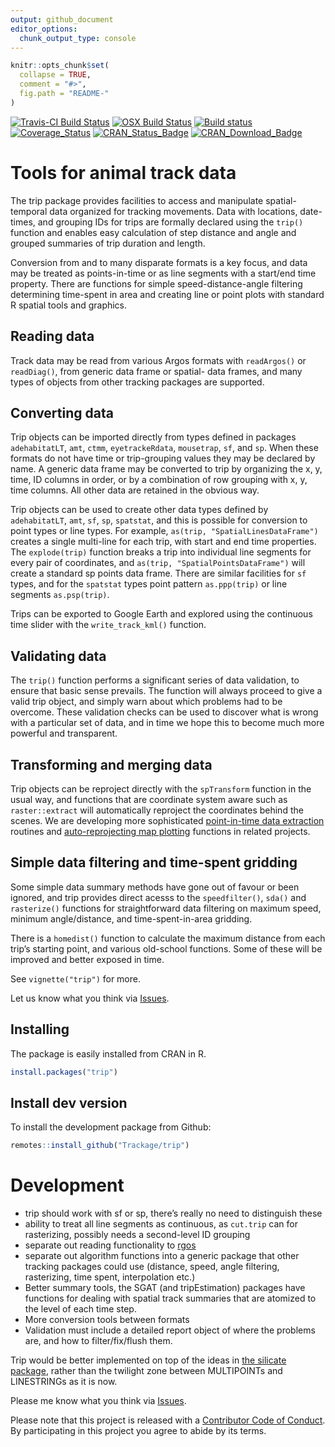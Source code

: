 ```yaml
---
output: github_document
editor_options: 
  chunk_output_type: console
---
```


<!-- README.md is generated from README.Rmd. Please edit that file -->

```r
knitr::opts_chunk$set(
  collapse = TRUE,
  comment = "#>",
  fig.path = "README-"
)
```


[![Travis-CI Build Status](http://badges.herokuapp.com/travis/Trackage/trip?branch=master&env=BUILD_NAME=trusty_release&label=linux)](https://travis-ci.org/Trackage/trip)
[![OSX Build Status](http://badges.herokuapp.com/travis/Trackage/trip?branch=master&env=BUILD_NAME=osx_release&label=osx)](https://travis-ci.org/Trackage/trip)
[![Build status](https://ci.appveyor.com/api/projects/status/e2r8t15huw9yopbq?svg=true)](https://ci.appveyor.com/project/mdsumner/trip)
[![Coverage_Status](https://img.shields.io/codecov/c/github/Trackage/trip/master.svg)](https://codecov.io/github/Trackage/trip?branch=master)
[![CRAN_Status_Badge](http://www.r-pkg.org/badges/version/trip)](https://cran.r-project.org/package=trip)
[![CRAN_Download_Badge](http://cranlogs.r-pkg.org/badges/trip)](https://cran.r-project.org/package=trip)




# Tools for animal track data

The trip package provides facilities to access and manipulate spatial-temporal data
organized for tracking movements. Data with locations, date-times, and grouping IDs for trips are formally declared using the `trip()` function and enables easy calculation of step distance and angle and grouped summaries of trip duration and length. 

Conversion from and to many disparate formats is a key focus, and data may be treated as points-in-time or as line segments with a start/end time property. There are functions for simple speed-distance-angle filtering determining time-spent in area and creating line or point plots with standard R spatial tools and graphics. 


## Reading data

Track data may be read from various Argos formats  with `readArgos()` or `readDiag()`, from generic data frame or spatial- data frames, and many types of objects from other tracking packages are supported.

## Converting data

Trip objects can be imported directly from types defined in packages `adehabitatLT`, `amt`, `ctmm`, `eyetrackeRdata`, `mousetrap`, `sf`, and `sp`. When these formats do not have time
or trip-grouping values they may be declared by name. A generic data frame may be converted to trip by organizing the x, y, time, ID columns in order, or by a combination of row grouping with x, y, time columns. All other data are retained in the obvious way. 

Trip objects can be used to create other data types defined by `adehabitatLT`, `amt`, `sf`, `sp`, `spatstat`, and this is possible for conversion to point types or line types. For example, `as(trip, "SpatialLinesDataFrame")` creates a single multi-line for each trip, with start and end time properties. The `explode(trip)` function breaks a trip into individual line segments for every pair of coordinates, and `as(trip, "SpatialPointsDataFrame")` will create a standard sp points data frame. There are similar facilities for `sf` types, and for the `spatstat` types point pattern `as.ppp(trip)` or line segments `as.psp(trip)`. 

Trips can be exported to Google Earth and explored using the continuous time slider with the `write_track_kml()` function. 


## Validating data

The `trip()` function performs a significant series of data validation, to ensure that basic sense prevails. The function will always proceed to give a valid trip object, and simply warn about which problems had to be overcome. These validation checks can be used to discover what is wrong with a particular set of data, and in time we hope this to become much more powerful and transparent. 

## Transforming and merging data

Trip objects can be reproject directly with the `spTransform` function in the usual way, and functions that are coordinate system aware such as `raster::extract` will automatically reproject the coordinates behind the scenes. We are developing more sophisticated [point-in-time data extraction](https://github.com/AustralianAntarcticDivision/raadtools) routines and [auto-reprojecting map plotting](https://github.com/AustralianAntarcticDivision/SOmap) functions in related projects. 

## Simple data filtering and time-spent gridding

Some simple data summary methods have gone out of favour or been ignored, and trip provides direct acesss to the `speedfilter()`, `sda()` and `rasterize()` functions for straightforward data filtering on maximum speed, minimum angle/distance, and time-spent-in-area gridding. 

There is a `homedist()` function to calculate the maximum distance from each trip's starting point, and various old-school functions. Some of these will be improved and better exposed in time. 


See `vignette("trip")` for more. 

Let us know what you think via [Issues](https://github.com/Trackage/trip/issues). 


## Installing

The package is easily installed from CRAN in R. 

```R
install.packages("trip")
```

## Install dev version

To install the development package from Github: 

```R
remotes::install_github("Trackage/trip")
```




# Development

* trip should work with sf or sp, there's really no need to distinguish these
* ability to treat all line segments as continuous, as `cut.trip` can for rasterizing, possibly needs a second-level ID grouping
* separate out reading functionality to [rgos](https://github.com/mdsumner/rgos)
* separate out algorithm functions into a generic package that other tracking packages could use (distance, speed, angle filtering, rasterizing, time spent, interpolation etc.)
* Better summary tools, the SGAT (and tripEstimation) packages have functions for dealing with spatial 
 track summaries that are atomized to the level of each time step. 
* More conversion tools between formats
* Validation must include a detailed report object of where the problems are, and how to filter/fix/flush them. 


Trip would be better implemented on top of the ideas in [the silicate package](https://github.com/hypertidy/silicate/), rather than the twilight zone between MULTIPOINTs and LINESTRINGs as it is now. 


Please me know what you think via [Issues](https://github.com/Trackage/trip/issues). 

 
Please note that this project is released with a [Contributor Code of Conduct](CONDUCT.md). By participating in this project you agree to abide by its terms.
